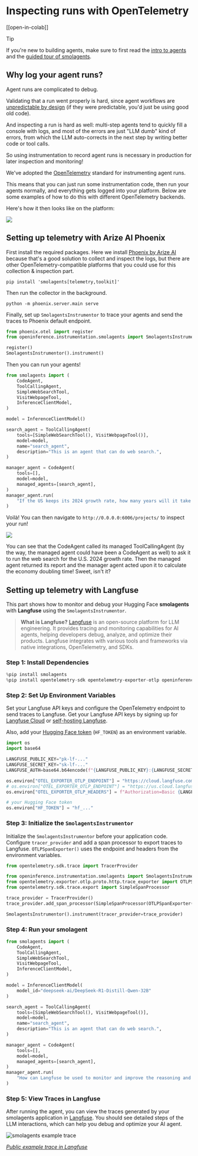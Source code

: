 # Inspecting runs with OpenTelemetry

[[open-in-colab]]

> [!TIP]
> If you're new to building agents, make sure to first read the [intro to agents](../conceptual_guides/intro_agents) and the [guided tour of smolagents](../guided_tour).

## Why log your agent runs?

Agent runs are complicated to debug.

Validating that a run went properly is hard, since agent workflows are [unpredictable by design](../conceptual_guides/intro_agents) (if they were predictable, you'd just be using good old code). 

And inspecting a run is hard as well: multi-step agents tend to quickly fill a console with logs, and most of the errors are just "LLM dumb" kind of errors, from which the LLM auto-corrects in the next step by writing better code or tool calls.

So using instrumentation to record agent runs is necessary in production for later inspection and monitoring!

We've adopted the [OpenTelemetry](https://opentelemetry.io/) standard for instrumenting agent runs.

This means that you can just run some instrumentation code, then run your agents normally, and everything gets logged into your platform. Below are some examples of how to do this with different OpenTelemetry backends.

Here's how it then looks like on the platform:

<div class="flex justify-center">
    <img src="https://huggingface.co/datasets/huggingface/documentation-images/resolve/main/smolagents/inspect_run_phoenix.gif"/>
</div>


## Setting up telemetry with Arize AI Phoenix
First install the required packages. Here we install [Phoenix by Arize AI](https://github.com/Arize-ai/phoenix) because that's a good solution to collect and inspect the logs, but there are other OpenTelemetry-compatible platforms that you could use for this collection & inspection part.

```shell
pip install 'smolagents[telemetry,toolkit]'
```

Then run the collector in the background.

```shell
python -m phoenix.server.main serve
```

Finally, set up `SmolagentsInstrumentor` to trace your agents and send the traces to Phoenix default endpoint.

```python
from phoenix.otel import register
from openinference.instrumentation.smolagents import SmolagentsInstrumentor

register()
SmolagentsInstrumentor().instrument()
```
Then you can run your agents!

```py
from smolagents import (
    CodeAgent,
    ToolCallingAgent,
    SimpleWebSearchTool,
    VisitWebpageTool,
    InferenceClientModel,
)

model = InferenceClientModel()

search_agent = ToolCallingAgent(
    tools=[SimpleWebSearchTool(), VisitWebpageTool()],
    model=model,
    name="search_agent",
    description="This is an agent that can do web search.",
)

manager_agent = CodeAgent(
    tools=[],
    model=model,
    managed_agents=[search_agent],
)
manager_agent.run(
    "If the US keeps its 2024 growth rate, how many years will it take for the GDP to double?"
)
```
Voilà!
You can then navigate to `http://0.0.0.0:6006/projects/` to inspect your run!

<img src="https://huggingface.co/datasets/huggingface/documentation-images/resolve/main/smolagents/inspect_run_phoenix.png">

You can see that the CodeAgent called its managed ToolCallingAgent (by the way, the managed agent could have been a CodeAgent as well) to ask it to run the web search for the U.S. 2024 growth rate. Then the managed agent returned its report and the manager agent acted upon it to calculate the economy doubling time! Sweet, isn't it?

## Setting up telemetry with Langfuse

This part shows how to monitor and debug your Hugging Face **smolagents** with **Langfuse** using the `SmolagentsInstrumentor`.

> **What is Langfuse?** [Langfuse](https://langfuse.com) is an open-source platform for LLM engineering. It provides tracing and monitoring capabilities for AI agents, helping developers debug, analyze, and optimize their products. Langfuse integrates with various tools and frameworks via native integrations, OpenTelemetry, and SDKs.

### Step 1: Install Dependencies

```python
%pip install smolagents
%pip install opentelemetry-sdk opentelemetry-exporter-otlp openinference-instrumentation-smolagents
```

### Step 2: Set Up Environment Variables

Set your Langfuse API keys and configure the OpenTelemetry endpoint to send traces to Langfuse. Get your Langfuse API keys by signing up for [Langfuse Cloud](https://cloud.langfuse.com) or [self-hosting Langfuse](https://langfuse.com/self-hosting).

Also, add your [Hugging Face token](https://huggingface.co/settings/tokens) (`HF_TOKEN`) as an environment variable.

```python
import os
import base64

LANGFUSE_PUBLIC_KEY="pk-lf-..."
LANGFUSE_SECRET_KEY="sk-lf-..."
LANGFUSE_AUTH=base64.b64encode(f"{LANGFUSE_PUBLIC_KEY}:{LANGFUSE_SECRET_KEY}".encode()).decode()

os.environ["OTEL_EXPORTER_OTLP_ENDPOINT"] = "https://cloud.langfuse.com/api/public/otel" # EU data region
# os.environ["OTEL_EXPORTER_OTLP_ENDPOINT"] = "https://us.cloud.langfuse.com/api/public/otel" # US data region
os.environ["OTEL_EXPORTER_OTLP_HEADERS"] = f"Authorization=Basic {LANGFUSE_AUTH}"

# your Hugging Face token
os.environ["HF_TOKEN"] = "hf_..."
```

### Step 3: Initialize the `SmolagentsInstrumentor`

Initialize the `SmolagentsInstrumentor` before your application code. Configure `tracer_provider` and add a span processor to export traces to Langfuse. `OTLPSpanExporter()` uses the endpoint and headers from the environment variables.


```python
from opentelemetry.sdk.trace import TracerProvider

from openinference.instrumentation.smolagents import SmolagentsInstrumentor
from opentelemetry.exporter.otlp.proto.http.trace_exporter import OTLPSpanExporter
from opentelemetry.sdk.trace.export import SimpleSpanProcessor

trace_provider = TracerProvider()
trace_provider.add_span_processor(SimpleSpanProcessor(OTLPSpanExporter()))

SmolagentsInstrumentor().instrument(tracer_provider=trace_provider)
```

### Step 4: Run your smolagent

```python
from smolagents import (
    CodeAgent,
    ToolCallingAgent,
    SimpleWebSearchTool,
    VisitWebpageTool,
    InferenceClientModel,
)

model = InferenceClientModel(
    model_id="deepseek-ai/DeepSeek-R1-Distill-Qwen-32B"
)

search_agent = ToolCallingAgent(
    tools=[SimpleWebSearchTool(), VisitWebpageTool()],
    model=model,
    name="search_agent",
    description="This is an agent that can do web search.",
)

manager_agent = CodeAgent(
    tools=[],
    model=model,
    managed_agents=[search_agent],
)
manager_agent.run(
    "How can Langfuse be used to monitor and improve the reasoning and decision-making of smolagents when they execute multi-step tasks, like dynamically adjusting a recipe based on user feedback or available ingredients?"
)
```

### Step 5: View Traces in Langfuse

After running the agent, you can view the traces generated by your smolagents application in [Langfuse](https://cloud.langfuse.com). You should see detailed steps of the LLM interactions, which can help you debug and optimize your AI agent.

![smolagents example trace](https://langfuse.com/images/cookbook/integration-smolagents/smolagent_example_trace.png)

_[Public example trace in Langfuse](https://cloud.langfuse.com/project/cloramnkj0002jz088vzn1ja4/traces/ce5160f9bfd5a6cd63b07d2bfcec6f54?timestamp=2025-02-11T09%3A25%3A45.163Z&display=details)_
